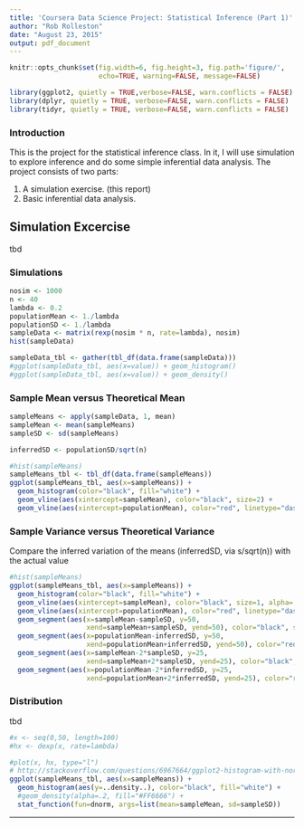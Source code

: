 ```yaml
---
title: 'Coursera Data Science Project: Statistical Inference (Part 1)'
author: "Rob Rolleston"
date: "August 23, 2015"
output: pdf_document
---
```

```r
knitr::opts_chunk$set(fig.width=6, fig.height=3, fig.path='figure/',
                      echo=TRUE, warning=FALSE, message=FALSE)
```
```r
library(ggplot2, quietly = TRUE,verbose=FALSE, warn.conflicts = FALSE)
library(dplyr, quietly = TRUE, verbose=FALSE, warn.conflicts = FALSE)
library(tidyr, quietly = TRUE, verbose=FALSE, warn.conflicts = FALSE)
```
###  Introduction
This is the project for the statistical inference class. In it, I will use simulation to explore inference and do some simple inferential data analysis. The project consists of two parts:

1. A simulation exercise. (this report)
2. Basic inferential data analysis.

## Simulation Excercise
tbd

### Simulations
```r
nosim <- 1000
n <- 40
lambda <- 0.2
populationMean <- 1./lambda
populationSD <- 1./lambda
sampleData <- matrix(rexp(nosim * n, rate=lambda), nosim)
hist(sampleData)

sampleData_tbl <- gather(tbl_df(data.frame(sampleData)))
#ggplot(sampleData_tbl, aes(x=value)) + geom_histogram()
#ggplot(sampleData_tbl, aes(x=value)) + geom_density()
```

### Sample Mean versus Theoretical Mean
```r
sampleMeans <- apply(sampleData, 1, mean)
sampleMean <- mean(sampleMeans)
sampleSD <- sd(sampleMeans)

inferredSD <- populationSD/sqrt(n)
```
```r
#hist(sampleMeans)
sampleMeans_tbl <- tbl_df(data.frame(sampleMeans))
ggplot(sampleMeans_tbl, aes(x=sampleMeans)) +
  geom_histogram(color="black", fill="white") +
  geom_vline(aes(xintercept=sampleMean), color="black", size=2) + 
  geom_vline(aes(xintercept=populationMean), color="red", linetype="dashed", size=1)
```

### Sample Variance versus Theoretical Variance
Compare the inferred variation of the means (inferredSD, via s/sqrt(n)) with the actual value
```r
#hist(sampleMeans)
ggplot(sampleMeans_tbl, aes(x=sampleMeans)) +
  geom_histogram(color="black", fill="white") +
  geom_vline(aes(xintercept=sampleMean), color="black", size=1, alpha=.2) + 
  geom_vline(aes(xintercept=populationMean), color="red", linetype="dashed", size=.5, alpha=.2) +
  geom_segment(aes(x=sampleMean-sampleSD, y=50, 
                   xend=sampleMean+sampleSD, yend=50), color="black", size=2) + 
  geom_segment(aes(x=populationMean-inferredSD, y=50, 
                   xend=populationMean+inferredSD, yend=50), color="red", linetype="dashed", size=1) +
  geom_segment(aes(x=sampleMean-2*sampleSD, y=25, 
                   xend=sampleMean+2*sampleSD, yend=25), color="black", size=2) + 
  geom_segment(aes(x=populationMean-2*inferredSD, y=25, 
                   xend=populationMean+2*inferredSD, yend=25), color="red", linetype="dashed", size=1)

```

### Distribution
tbd
```r
#x <- seq(0,50, length=100)
#hx <- dexp(x, rate=lambda)
```
```r
#plot(x, hx, type="l")
# http://stackoverflow.com/questions/6967664/ggplot2-histogram-with-normal-curve
ggplot(sampleMeans_tbl, aes(x=sampleMeans)) +
  geom_histogram(aes(y=..density..), color="black", fill="white") +
  #geom_density(alpha=.2, fill="#FF6666") +
  stat_function(fun=dnorm, args=list(mean=sampleMean, sd=sampleSD))
```

***





